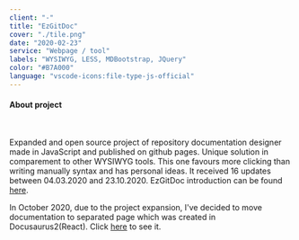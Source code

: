 ```yaml
---
client: "-"
title: "EzGitDoc"
cover: "./tile.png"
date: "2020-02-23"
service: "Webpage / tool"
labels: "WYSIWYG, LESS, MDBootstrap, JQuery"
color: "#B7A000"
language: "vscode-icons:file-type-js-official"
---
```



<h4>About project</h4>

<br/>

Expanded and open source project of repository documentation designer made in JavaScript and published on github pages. Unique solution in comparement to other WYSIWYG tools. This one favours more clicking than writing manually syntax and has personal ideas. It received 16 updates between 04.03.2020 and 23.10.2020. EzGitDoc introduction can be found <a href="https://os-expected.github.io/EzGitDoc-documentation/docs#about" target="_blank">here</a>.
 
In October 2020, due to the project expansion, I've decided to move documentation to separated page which was created in Docusaurus2(React). Click <a href="https://os-expected.github.io/EzGitDoc-documentation/" target="_blank">here</a> to see it.

<Arrow/>

<GitHubButton url="https://github.com/OS-expected/EzGitDoc#readme"/>